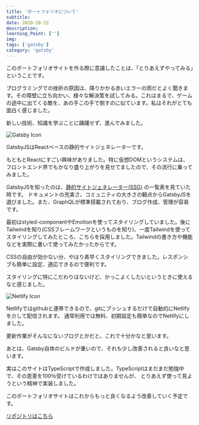 ```yaml
---
title: 'ポートフォリオについて'
subtitle: 
date: 2020-10-22
description: 
learning_Point: ['']
img: 
tags: ['gatsby']
category: 'gatsby'
---
```



<Title>制作のポリシー</Title>

このポートフォリオサイトを作る際に意識したことは、「とりあえずやってみる」ということです。

プログラミングでの挫折の原因は、降りかかる赤いエラーの雨だとよく聞きます。その障壁に立ち向かい、様々な解決策を試してみる。これはまるで、ゲームの途中に出てくる敵を、あの手この手で倒すのに似ています。私はそれがとても面白く感じました。

新しい技術、知識を学ぶことに躊躇せず、進んでみました。


<Title>GatsbyJS</Title>

![Gatsby Icon](./Gatsby_Logo.png)

GatsbyJSはReactベースの静的サイトジェネレーターです。

もともとReactにすごい興味がありました。特に仮想DOMというシステムは、フロントエンド界でもかなり盛り上がりを見せてましたので、その流行に乗ってみました。

GatsbyJSを知ったのは、<a href="https://jamstack.org/generators/" target="_blank"  rel="noopener noreferrer">静的サイトジェネレーター(SSG)</a> の一覧表を見ていた時です。 ドキュメントの充実さ、コミュニティの大きさの観点からGatsbyJSを選びました。また、GraphQLが標準搭載されており、ブログ作成、管理が容易です。


<Title>Tailwind によるスタイリング</Title>

最初はstyled-componentやEmotionを使ってスタイリングしていました。後にTailwindを知り(CSSフレームワークというものを知り)、一度Tailwindを使って
スタイリングしてみたところ、こちらを採用しました。Tailwindの書き方や機能などを実際に書いて使ってみたかったからです。

CSSの自由が効かない分、やはり素早くスタイリングできました。レスポンシブも簡単に設定、適応できるので便利です。

スタイリングに特にこだわりはないけど、かっこよくしたいというときに使えるなと感じました。

<Title>Netlify で自動ホスティング </Title>

![Netlify Icon](./Netlify.png)

Netlifyではgithubと連帯できるので、gitにプッシュするだけで自動的にNetlifyを介して配信されます。
通常利用では無料、初期設定も簡単なのでNetlifyにしました。

更新作業がそんなにないブログとかだと、これで十分かなと思います。

あとは、Gatsby自体のビルドが重いので、それも少し改善されると良いなと思います。

<Title>GitHubのレポジトリ</Title>

実はこのサイトはTypeScriptで作成しました。TypeScriptはまだまだ勉強中で、その恩恵を100％受けているわけではありませんが、
とりあえず使って見ようという精神で実装しました。

このポートフォリオサイトはこれからもっと良くなるよう改善していく予定です。

<a href="https://github.com/nako0215/new-nako-blog" target="_blank"  rel="noopener noreferrer">リポジトリはこちら</a>
